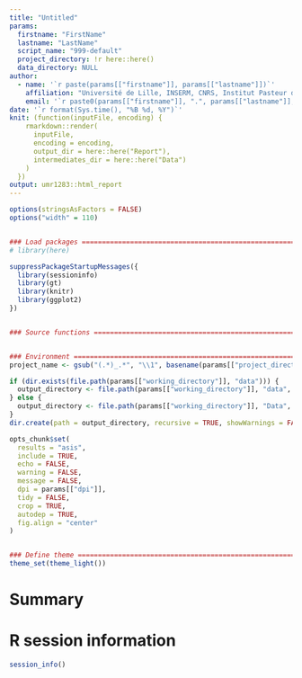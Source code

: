 ```yaml
---
title: "Untitled"
params:
  firstname: "FirstName"
  lastname: "LastName"
  script_name: "999-default"
  project_directory: !r here::here()
  data_directory: NULL
author:
  - name: '`r paste(params[["firstname"]], params[["lastname"]])`'
    affiliation: "Université de Lille, INSERM, CNRS, Institut Pasteur de Lille, UMR 1283/8199 - EGID, F-59000, Lille, France."
    email: '`r paste0(params[["firstname"]], ".", params[["lastname"]], "@cnrs.fr")`'
date: '`r format(Sys.time(), "%B %d, %Y")`'
knit: (function(inputFile, encoding) {
    rmarkdown::render(
      inputFile,
      encoding = encoding, 
      output_dir = here::here("Report"),
      intermediates_dir = here::here("Data")
    )
  })
output: umr1283::html_report
---
```


```r
options(stringsAsFactors = FALSE)
options("width" = 110)


### Load packages ==================================================================================
# library(here)

suppressPackageStartupMessages({
  library(sessioninfo)
  library(gt)
  library(knitr)
  library(ggplot2)
})


### Source functions ===============================================================================


### Environment ====================================================================================
project_name <- gsub("(.*)_.*", "\\1", basename(params[["project_directory"]]))

if (dir.exists(file.path(params[["working_directory"]], "data"))) {
  output_directory <- file.path(params[["working_directory"]], "data", params[["script_name"]])
} else {
  output_directory <- file.path(params[["working_directory"]], "Data", params[["script_name"]])
}
dir.create(path = output_directory, recursive = TRUE, showWarnings = FALSE, mode = "0775")

opts_chunk$set(
  results = "asis",
  include = TRUE,
  echo = FALSE,
  warning = FALSE,
  message = FALSE,
  dpi = params[["dpi"]],
  tidy = FALSE,
  crop = TRUE,
  autodep = TRUE,
  fig.align = "center"
)


### Define theme ===================================================================================
theme_set(theme_light())
```

# Summary


# R session information

```r
session_info()
```
